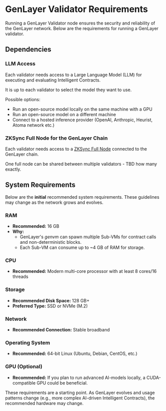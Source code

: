 
# GenLayer Validator Requirements

Running a GenLayer Validator node ensures the security and reliability of the GenLayer network. Below are the requirements for running a GenLayer validator.

## Dependencies

### LLM Access

Each validator needs access to a Large Language Model (LLM) for executing and evaluating Intelligent Contracts.

It is up to each validator to select the model they want to use.

Possible options:
- Run an open-source model locally on the same machine with a GPU
- Run an open-source model on a different machine
- Connect to a hosted inference provider (OpenAI, Anthropic, Heurist, Atoma network etc.)

### ZKSync Full Node for the GenLayer Chain

Each validator needs access to a [ZKSync Full Node](https://docs.zksync.io/zksync-era/tooling/external-node) connected to the GenLayer chain.

One full node can be shared between multiple validators - TBD how many exactly.


## System Requirements

Below are the **initial** recommended system requirements. These guidelines may change as the network grows and evolves.

### RAM

- **Recommended:** 16 GB  
- **Why:**  
  - GenLayer's _genvm_ can spawn multiple Sub-VMs for contract calls and non-deterministic blocks.  
  - Each Sub-VM can consume up to ~4 GB of RAM for storage.

### CPU

- **Recommended:** Modern multi-core processor with at least 8 cores/16 threads  

### Storage

- **Recommended Disk Space:** 128 GB+  
- **Preferred Type:** SSD or NVMe (M.2)  

### Network

- **Recommended Connection:** Stable broadband  

### Operating System

- **Recommended:** 64-bit Linux (Ubuntu, Debian, CentOS, etc.) 

### GPU (Optional)

- **Recommended:** If you plan to run advanced AI-models locally, a CUDA-compatible GPU could be beneficial.  


<Callout emoji="⚠️">
    These requirements are a starting point. As GenLayer evolves and usage patterns change (e.g., more complex AI-driven Intelligent Contracts), the recommended hardware may change.
</Callout>
